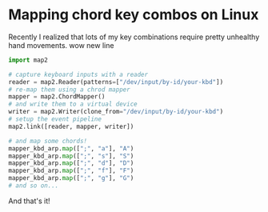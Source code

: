 # Mapping chord key combos on Linux

Recently I realized that lots of my key combinations require pretty unhealthy hand movements.
wow new line


```python  title="example.py"
import map2

# capture keyboard inputs with a reader
reader = map2.Reader(patterns=["/dev/input/by-id/your-kbd"])
# re-map them using a chrod mapper
mapper = map2.ChordMapper()
# and write them to a virtual device
writer = map2.Writer(clone_from="/dev/input/by-id/your-kbd")
# setup the event pipeline
map2.link([reader, mapper, writer])

# and map some chords!
mapper_kbd_arp.map([";", "a"], "A")
mapper_kbd_arp.map([";", "s"], "S")
mapper_kbd_arp.map([";", "d"], "D")
mapper_kbd_arp.map([";", "f"], "F")
mapper_kbd_arp.map([";", "g"], "G")
# and so on...
```

And that's it!
